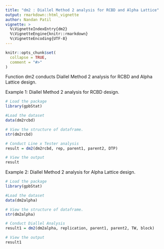 ```yaml
---
title: "dm2 : Diallel Method 2 analysis for RCBD and Alpha Lattice"
output: rmarkdown::html_vignette
author: Nandan Patil 
vignette: >
  %\VignetteIndexEntry{dm2}
  %\VignetteEngine{knitr::rmarkdown}
  %\VignetteEncoding{UTF-8}
---
```


```r
knitr::opts_chunk$set(
  collapse = TRUE,
  comment = "#>"
)
```
Function dm2 conducts Diallel Method 2 analysis for RCBD and Alpha Lattice design. 

Example 1: Diallel Method 2 analysis for RCBD design. 
```r
# Load the package
library(gpbStat)

#Load the dataset
data(dm2rcbd)

# View the structure of dataframe. 
str(dm2rcbd)

# Conduct Line x Tester analysis
result = dm2(dm2rcbd, rep, parent1, parent2, DTP)

# View the output
result

```

Example 2: Diallel Method 2 analysis for Alpha Lattice design. 

```r
# Load the package
library(gpbStat)

#Load the dataset
data(dm2alpha)

# View the structure of dataframe. 
str(dm2alpha)

# Conduct Diallel Analysis
result1 = dm2(dm2alpha, replication, parent1, parent2, TW, block)

# View the output
result1
```
